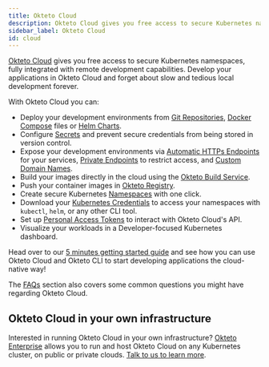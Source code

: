 ```yaml
---
title: Okteto Cloud
description: Okteto Cloud gives you free access to secure Kubernetes namespaces, fully integrated with remote development capabilities
sidebar_label: Okteto Cloud
id: cloud
---
```


[Okteto Cloud](https://cloud.okteto.com/#/?origin=docs) gives you free access to secure Kubernetes namespaces, fully integrated with remote development capabilities.
Develop your applications in Okteto Cloud and forget about slow and tedious local development forever.

With Okteto Cloud you can:

- Deploy your development environments from [Git Repositories](/docs/cloud/deploy-from-git/), [Docker Compose](/docs/tutorials/compose-getting-started/) files or [Helm Charts](/docs/cloud/deploy-from-helm/).
- Configure [Secrets](/docs/cloud/secrets/) and prevent secure credentials from being stored in version control.
- Expose your development environments via [Automatic HTTPs Endpoints](/docs/cloud/ssl/) for your services, [Private Endpoints](/docs/cloud/private-endpoints/) to restrict access, and [Custom Domain Names](/docs/cloud/custom-domains/).
- Build your images directly in the cloud using the [Okteto Build Service](/docs/cloud/build).
- Push your container images in [Okteto Registry](/docs/cloud/registry).
- Create secure Kubernetes [Namespaces](/docs/cloud/namespaces/) with one click.
- Download your [Kubernetes Credentials](/docs/cloud/credentials/) to access your namespaces with `kubectl`, `helm`, or any other CLI tool.
- Set up [Personal Access Tokens](/docs/cloud/personal-access-tokens/) to interact with Okteto Cloud's API.
- Visualize your workloads in a Developer-focused Kubernetes dashboard.

Head over to our [5 minutes getting started guide](/docs/getting-started/) and see how you can use Okteto Cloud and Okteto CLI to start developing applications the cloud-native way!

The [FAQs](/docs/reference/faqs) section also covers some common questions you might have regarding Okteto Cloud.

## Okteto Cloud in your own infrastructure

Interested in running Okteto Cloud in your own infrastructure? [Okteto Enterprise](/docs/enterprise/) allows you to run and host Okteto Cloud on any Kubernetes cluster, on public or private clouds. [Talk to us to learn more](/enterprise#sales).